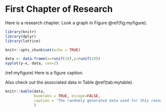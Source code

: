 # First Chapter of Research

Here is a research chapter. Look a graph in Figure \@ref(fig:myfigure).

```r
library(knitr)
library(dplyr)
library(lattice)

knitr::opts_chunk$set(echo = TRUE)
```

```r
data <- data.frame(x=runif(10),y=runif(10))
xyplot(y~x, data, cex=2)
```

(ref:myfigure) Here is a figure caption.

Also check out the associated data in Table \@ref(tab:mytable).

```r
knitr::kable(data, 
             booktabs = TRUE, escape=FALSE,
             caption = 'The randomly generated data used for this research.'
             )
```

